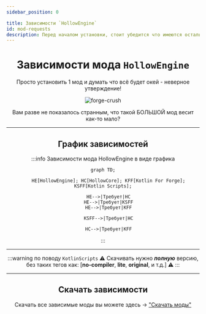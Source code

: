 ```yaml
---
sidebar_position: 0

title: Зависимости `HollowEngine`
id: mod-requests
description: Перед началом установки, стоит убедится что имеются остальные моды для корректной работы
---
```



<div align="center">

# Зависимости мода `HollowEngine`

Просто установить 1 мод и думать что всё будет окей - неверное утверждение!

<div className="show" id="mask">

![forge-crush](@site/static/img/doc/titles/ForgeCrush0.png "Сука, Я СЛОМАЛСЯ")

</div>

Вам разве не показалось странным, что такой БОЛЬШОЙ мод весит как-то мало?

---

## График зависимостей

:::info Зависимости мода HollowEngine в виде графика
```mermaid
graph TD;
    
    HE[HollowEngine]; HC[HollowCore]; KFF[Kotlin For Forge]; KSFF[Kotlin Scripts];
    
    HE-->|Требует|HC
    HE-->|Требует|KSFF
    HE-->|Требует|KFF
    
    KSFF-->|Требует|HC
    
    HC-->|Требует|KFF
```
:::

---

:::warning по поводу `KotlinScripts`
⚠️ Скачивать нужно ***полную*** версию, без таких тегов как: [**no-compiler**, **lite**, **original**, и т.д.] ⚠️
:::

---

## Скачать зависимости

Скачать все зависимые моды вы можете здесь -> ["Скачать моды"](../../98-downloads-mods.mdx)

</div>